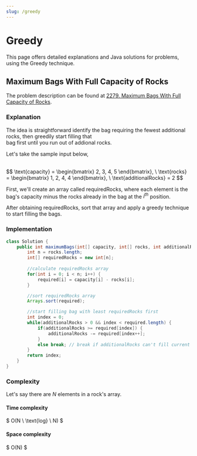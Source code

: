 ```yaml
---
slug: /greedy
---
```



#  Greedy

This page offers detailed explanations and Java solutions for problems, using the Greedy technique.


## Maximum Bags With Full Capacity of Rocks

The problem description can be found at [2279. Maximum Bags With Full Capacity of Rocks](https://leetcode.com/problems/maximum-bags-with-full-capacity-of-rocks/).


### Explanation 

The idea is straightforward identify the bag requiring the fewest additional rocks, then greedily start filling that \
bag first until you run out of addional rocks.


Let's take the sample input below,

<br />
$$
\text{capacity} = \begin{bmatrix}
2, 3, 4, 5
\end{bmatrix}, \
\text{rocks} = \begin{bmatrix}
1, 2, 4, 4
\end{bmatrix}, 
\  \text{additionalRocks} = 2
$$
<br />

First, we'll create an array called $\text{requiredRocks}$, where each element is the bag's capacity minus the rocks already in the bag at the $i^{th}$ position.

After obtaining $\text{requiredRocks}$, sort that array and apply a greedy technique to start filling the bags.

### Implementation
<Tabs>
  <TabItem value="Java" label="Java" default>

```java
class Solution {
    public int maximumBags(int[] capacity, int[] rocks, int additionalRocks) {
        int n = rocks.length;
        int[] requiredRocks = new int[n];
				
        //calculate requiredRocks array 
        for(int i = 0; i < n; i++) {
            required[i] = capacity[i] - rocks[i];
        }

        //sort requiredRocks array
        Arrays.sort(required);

        //start filling bag with least requiredRocks first 
        int index = 0;
        while(additionalRocks > 0 && index < required.length) {
            if(additionalRocks >= required[index]) {
                additionalRocks -= required[index++];
            }
            else break; // break if additionalRocks can't fill current bag
        }
        return index;
    }
}
```
</TabItem>
</Tabs>

### Complexity 

Let's say there are $N$ elements in a rock's array.

#### Time complexity 
$
O(N \ \text{log} \ N)
$

#### Space complexity
$
O(N)
$
